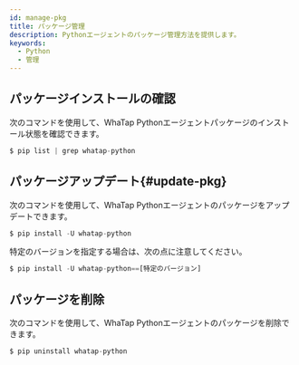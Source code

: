 ```yaml
---
id: manage-pkg
title: パッケージ管理
description: Pythonエージェントのパッケージ管理方法を提供します。
keywords:
  - Python
  - 管理
---
```


## パッケージインストールの確認

次のコマンドを使用して、WhaTap Pythonエージェントパッケージのインストール状態を確認できます。

```javascript title=SH
$ pip list | grep whatap-python
```

## パッケージアップデート{#update-pkg}

次のコマンドを使用して、WhaTap Pythonエージェントのパッケージをアップデートできます。

```javascript title=SH
$ pip install -U whatap-python
```

特定のバージョンを指定する場合は、次の点に注意してください。

```javascript title=SH
$ pip install -U whatap-python==[特定のバージョン]
```

## パッケージを削除

次のコマンドを使用して、WhaTap Pythonエージェントのパッケージを削除できます。

```javascript title=SH
$ pip uninstall whatap-python
```
